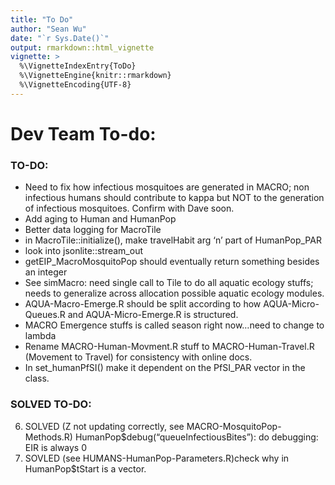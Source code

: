 ```yaml
---
title: "To Do"
author: "Sean Wu"
date: "`r Sys.Date()`"
output: rmarkdown::html_vignette
vignette: >
  %\VignetteIndexEntry{ToDo}
  %\VignetteEngine{knitr::rmarkdown}
  %\VignetteEncoding{UTF-8}
---
```

# Dev Team To-do:

### TO-DO:
  * Need to fix how infectious mosquitoes are generated in MACRO; non infectious humans should contribute to kappa but NOT to the generation of infectious mosquitoes. Confirm with Dave soon.
  * Add aging to Human and HumanPop
  * Better data logging for MacroTile
  * in MacroTile::initialize(), make travelHabit arg 'n' part of HumanPop_PAR
  * look into jsonlite::stream_out
  * getEIP_MacroMosquitoPop should eventually return something besides an integer
  * See simMacro: need single call to Tile to do all aquatic ecology stuffs; needs to generalize across allocation possible aquatic ecology modules.
  * AQUA-Macro-Emerge.R should be split according to how AQUA-Micro-Queues.R and AQUA-Micro-Emerge.R is structured.
  * MACRO Emergence stuffs is called season right now...need to change to lambda
  * Rename MACRO-Human-Movment.R stuff to MACRO-Human-Travel.R (Movement to Travel) for consistency with online docs.
  * In set_humanPfSI() make it dependent on the PfSI_PAR vector in the class.

### SOLVED TO-DO:
  6. SOLVED (Z not updating correctly, see MACRO-MosquitoPop-Methods.R) HumanPop$debug("queueInfectiousBites"): do debugging: EIR is always 0
  7. SOVLED (see HUMANS-HumanPop-Parameters.R)check why in HumanPop$tStart is a vector.
